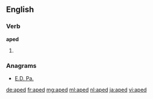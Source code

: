 ==English==

===Verb===
'''aped'''

# {{en-past of|ape}}

===Anagrams===
* [[E.D. Pa.#English|E.D. Pa.]]

[[de:aped]]
[[fr:aped]]
[[mg:aped]]
[[ml:aped]]
[[nl:aped]]
[[ja:aped]]
[[vi:aped]]